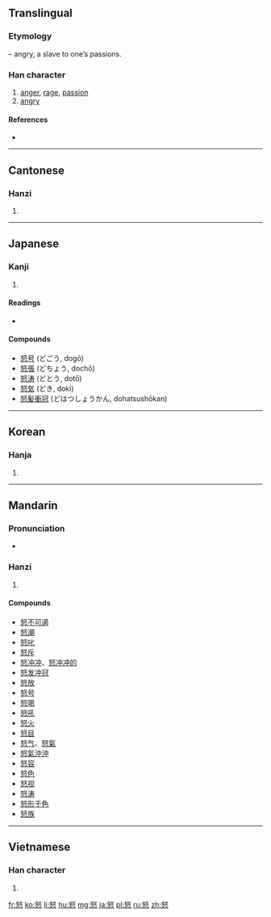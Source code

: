 ==Translingual==

===Etymology===
{{Han compound|心|t1=heart|奴|t2=slave|ls=psc|c1=s|c2=p}} – angry, a slave to one’s passions.

===Han character===
{{Han char|rn=61|rad=心|as=05|sn=9|four=4733<sub>4</sub>|canj=女水心 (VEP)|ids=⿱[[奴]][[心]]}}

# [[anger]], [[rage]], [[passion]]
# [[angry]]

====References====
* {{Han ref|kx=0380.080|dkj=10439|dj=0708.080|hdz=42282.030|uh=6012|ud=24594|bh=ABE3|bd=44003}}

----

==Cantonese==

===Hanzi===
{{yue-hanzi|jyut=[[nou6]]|y=nou6}}

# {{defn|lang=yue|sort=心05}}

----

==Japanese==

===Kanji===
{{ja-kanji|grade=c|rs=心05}}

# {{defn|lang=ja|sort=心05}}

====Readings====
* {{ja-readings|on=[[ど]] (do), [[ぬ]] (nu)|kun=[[いかる]] (ikaru), [[おこる]] (okoru)}}

====Compounds====
* [[怒号]] (どごう, dogō)
* [[怒張]] (どちょう, dochō)
* [[怒涛]] (どとう, dotō)
* [[怒気]] (どき, doki)
* [[怒髪衝冠]] (どはつしょうかん, dohatsushōkan)

----

==Korean==

===Hanja===
{{ko-hanja|hangeul=노|eumhun=|rv=no|mr=no|y=no}}

# {{defn|lang=ko|sort=心05}}

----

==Mandarin==

===Pronunciation===
* {{audio|Zh-nù.ogg|Audio|lang=cmn}}

===Hanzi===
{{cmn-hanzi|pin=[[nù]] ([[nu4]])|wg=nu<sup>4</sup>}}

# {{defn|lang=cmn|sort=心05}}

====Compounds====
* [[怒不可遏]]
* [[怒潮]]
* [[怒叱]]
* [[怒斥]]
* [[怒冲冲]]、[[怒冲冲的]]
* [[怒发冲冠]]
* [[怒放]]
* [[怒号]]
* [[怒喝]]
* [[怒吼]]
* [[怒火]]
* [[怒目]]
* [[怒气]]、[[怒氣]]
* [[怒氣沖沖]]
* [[怒容]]
* [[怒色]]
* [[怒视]]
* [[怒涛]]
* [[怒形于色]]
* [[怒族]]

----

==Vietnamese==

===Han character===
{{vi-hantu|nộ|rs=心05}}

# {{defn|lang=vi|sort=心05}}

[[fr:怒]]
[[ko:怒]]
[[li:怒]]
[[hu:怒]]
[[mg:怒]]
[[ja:怒]]
[[pl:怒]]
[[ru:怒]]
[[zh:怒]]